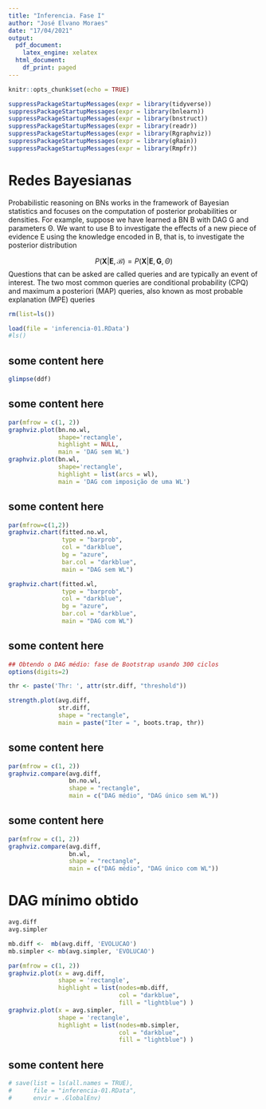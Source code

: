 ```yaml
---
title: "Inferencia. Fase I"
author: "José Elvano Moraes"
date: "17/04/2021"
output:
  pdf_document: 
    latex_engine: xelatex
  html_document:
    df_print: paged
---
```


```r
knitr::opts_chunk$set(echo = TRUE)
```


```r
suppressPackageStartupMessages(expr = library(tidyverse))
suppressPackageStartupMessages(expr = library(bnlearn))
suppressPackageStartupMessages(expr = library(bnstruct))
suppressPackageStartupMessages(expr = library(readr))
suppressPackageStartupMessages(expr = library(Rgraphviz))
suppressPackageStartupMessages(expr = library(gRain))
suppressPackageStartupMessages(expr = library(Rmpfr))
```

# Redes Bayesianas
Probabilistic reasoning on BNs works in the framework of Bayesian statistics and focuses on the computation of posterior probabilities or densities.
For example, suppose we have learned a BN B with DAG G and parameters Θ. We want to use B to investigate the effects of a new piece of evidence E using the knowledge encoded in B, that is, to investigate the posterior distribution

$$P(\mathbf{X} | \mathbf{E},\mathbf{\mathcal{B}})=P(\mathbf{X} | \mathbf{E},\mathbf{G},\Theta)$$
Questions that can be asked are called queries and are typically an event of interest. The two most common queries are conditional probability (CPQ) and maximum a posteriori (MAP) queries, also known as most probable explanation (MPE) queries

```r
rm(list=ls())
```


```r
load(file = 'inferencia-01.RData')
#ls()
```
## some content here
```r
glimpse(ddf)
```

## some content here
```r
par(mfrow = c(1, 2))
graphviz.plot(bn.no.wl, 
              shape='rectangle', 
              highlight = NULL, 
              main = 'DAG sem WL')
graphviz.plot(bn.wl, 
              shape='rectangle', 
              highlight = list(arcs = wl), 
              main = 'DAG com imposição de uma WL')
```

## some content here
```r
par(mfrow=c(1,2))
graphviz.chart(fitted.no.wl,
               type = "barprob", 
               col = "darkblue",
               bg = "azure", 
               bar.col = "darkblue", 
               main = "DAG sem WL")

graphviz.chart(fitted.wl,  
               type = "barprob", 
               col = "darkblue", 
               bg = "azure", 
               bar.col = "darkblue", 
               main = "DAG com WL")
```

## some content here
```r
## Obtendo o DAG médio: fase de Bootstrap usando 300 ciclos
options(digits=2)

thr <- paste('Thr: ', attr(str.diff, "threshold"))

strength.plot(avg.diff, 
              str.diff, 
              shape = "rectangle", 
              main = paste("Iter = ", boots.trap, thr))

```


## some content here
```r
par(mfrow = c(1, 2))
graphviz.compare(avg.diff,
                 bn.no.wl,
                 shape = "rectangle",
                 main = c("DAG médio", "DAG único sem WL"))
```

## some content here
```r
par(mfrow = c(1, 2))
graphviz.compare(avg.diff,
                 bn.wl,
                 shape = "rectangle",
                 main = c("DAG médio", "DAG único com WL"))
```

# DAG mínimo obtido
```r
avg.diff
avg.simpler
```
```r
mb.diff <-  mb(avg.diff, 'EVOLUCAO')
mb.simpler <- mb(avg.simpler, 'EVOLUCAO')

par(mfrow = c(1, 2))
graphviz.plot(x = avg.diff, 
              shape = 'rectangle', 
              highlight = list(nodes=mb.diff, 
                               col = "darkblue", 
                               fill = "lightblue") )
graphviz.plot(x = avg.simpler, 
              shape = 'rectangle', 
              highlight = list(nodes=mb.simpler, 
                               col = "darkblue", 
                               fill = "lightblue") )
```



## some content here
```r
# save(list = ls(all.names = TRUE), 
#      file = "inferencia-01.RData", 
#      envir = .GlobalEnv)
```

